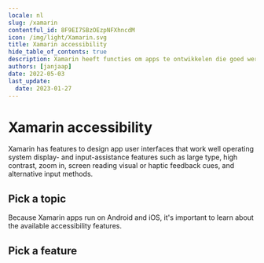 ```yaml
---
locale: nl
slug: /xamarin
contentful_id: 8F9EI7SBzOEzpNFXhncdM
icon: /img/light/Xamarin.svg
title: Xamarin accessibility
hide_table_of_contents: true
description: Xamarin heeft functies om apps te ontwikkelen die goed werken met toegankelijkheidsfuncties van het besturingssysteem, zoals groot lettertype, hoog contrast, inzoomen, schermlezer, visuele of haptische feedback en alternatieve invoermethoden.
authors: [janjaap]
date: 2022-05-03
last_update:
  date: 2023-01-27
---
```


# Xamarin accessibility

Xamarin has features to design app user interfaces that work well operating system display- and input-assistance features such as large type, high contrast, zoom in, screen reading  visual or haptic feedback cues, and alternative input methods.

## Pick a topic

<LinkList title="List of Xamarin accessibility topics" isHighlighted={true}>
  <LinkListItem
    url="/nl/docs/xamarin/codevoorbeelden"
    title="Browse Xamarin code samples"
    appearance="link"
    label="Xamarin accessibility code samples"
    description="Browse code samples to learn how to build more accessible Xamarin apps."
    image="/img/light/code.svg"
    alt="Code icon"
  />
</LinkList>

Because Xamarin apps run on Android and iOS, it's important to learn about the available accessibility features.

## Pick a feature

<LinkList title="List of Android and iOS accessibility features" isHighlighted={true}>
  <LinkListItem
    url="/nl/docs/android/functies"
    title="Learn about Android accessibility features"
    appearance="link"
    label="Android accessibility features"
    description="Learn about the accessibility features that are offered by Android."
    image="/img/light/features.svg"
    alt="Features icon"
  />
  <LinkListItem
    url="/nl/docs/ios/functies"
    title="Learn about iOS accessibility features"
    appearance="link"
    label="iOS accessibility features"
    description="Learn about the accessibility features that are offered by iOS."
    image="/img/light/features.svg"
    alt="Features icon"
  />
</LinkList>
